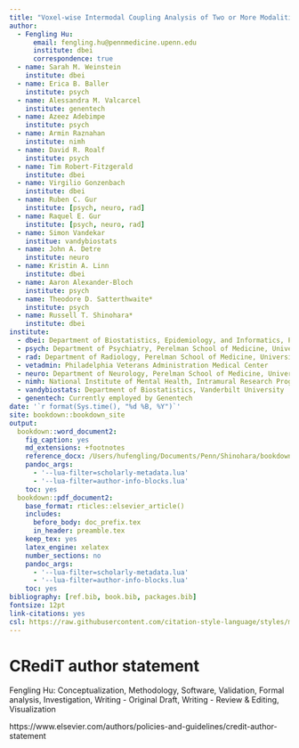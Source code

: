 ```yaml
---
title: "Voxel-wise Intermodal Coupling Analysis of Two or More Modalities using Local Covariance Decomposition"
author:
  - Fengling Hu:
      email: fengling.hu@pennmedicine.upenn.edu
      institute: dbei
      correspondence: true
  - name: Sarah M. Weinstein
    institute: dbei
  - name: Erica B. Baller
    institute: psych
  - name: Alessandra M. Valcarcel
    institute: genentech
  - name: Azeez Adebimpe
    institute: psych
  - name: Armin Raznahan
    institute: nimh
  - name: David R. Roalf
    institute: psych
  - name: Tim Robert-Fitzgerald
    institute: dbei
  - name: Virgilio Gonzenbach
    institute: dbei
  - name: Ruben C. Gur
    institute: [psych, neuro, rad]
  - name: Raquel E. Gur
    institute: [psych, neuro, rad]
  - name: Simon Vandekar
    institue: vandybiostats
  - name: John A. Detre
    institute: neuro
  - name: Kristin A. Linn
    institute: dbei
  - name: Aaron Alexander-Bloch
    institute: psych
  - name: Theodore D. Satterthwaite*
    institute: psych
  - name: Russell T. Shinohara*
    institute: dbei
institute:
  - dbei: Department of Biostatistics, Epidemiology, and Informatics, Perelman School of Medicine, University of Pennsylvania
  - psych: Department of Psychiatry, Perelman School of Medicine, University of Pennsylvania
  - rad: Department of Radiology, Perelman School of Medicine, University of Pennsylvania
  - vetadmin: Philadelphia Veterans Administration Medical Center
  - neuro: Department of Neurology, Perelman School of Medicine, University of Pennsylvania
  - nimh: National Institute of Mental Health, Intramural Research Program, National Institute of Health
  - vandybiostats: Department of Biostatistics, Vanderbilt University
  - genentech: Currently employed by Genentech
date: '`r format(Sys.time(), "%d %B, %Y")`'
site: bookdown::bookdown_site
output:
  bookdown::word_document2:
    fig_caption: yes
    md_extensions: +footnotes
    reference_docx: /Users/hufengling/Documents/Penn/Shinohara/bookdown_refs/word_style_reference.docx
    pandoc_args:
      - '--lua-filter=scholarly-metadata.lua'
      - '--lua-filter=author-info-blocks.lua'
    toc: yes
  bookdown::pdf_document2:
    base_format: rticles::elsevier_article()
    includes:
      before_body: doc_prefix.tex
      in_header: preamble.tex
    keep_tex: yes
    latex_engine: xelatex
    number_sections: no
    pandoc_args:
      - '--lua-filter=scholarly-metadata.lua'
      - '--lua-filter=author-info-blocks.lua'
    toc: yes
bibliography: [ref.bib, book.bib, packages.bib]
fontsize: 12pt
link-citations: yes
csl: https://raw.githubusercontent.com/citation-style-language/styles/master/elsevier-harvard.csl
---
```


# CRediT author statement
Fengling Hu: Conceptualization, Methodology, Software, Validation, Formal analysis, Investigation, Writing - Original Draft, Writing - Review & Editing, Visualization

https://www.elsevier.com/authors/policies-and-guidelines/credit-author-statement

